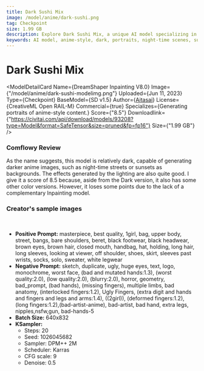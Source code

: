 ```yaml
---
title: Dark Sushi Mix
image: /model/anime/dark-sushi.png
tag: Checkpoint
size: 1.99 GB
description: Explore Dark Sushi Mix, a unique AI model specializing in generating dark, anime-style portraits. Ideal for creating night-time scenes or sunsets. Rated 8.5 for its versatility and quality.
keywords: AI model, anime-style, dark, portraits, night-time scenes, sunsets, Dark Sushi Mix
---
```



# Dark Sushi Mix

<ModelDetailCard 
  Name={<span>DreamShaper Inpainting V8.0</span>}
  Image={"/model/anime/dark-sushi-modelimg.png"}
  Uploaded={<span>Jun 11, 2023</span>}
  Type={<span>Checkpoint</span>}
  BaseModel={<span>SD v1.5</span>}
  Author={<a href="https://civitai.com/user/Aitasai">Aitasai</a>}
  License={<span>CreativeML Open RAIL-M</span>}
  Commercial={true}
  Specializes={<span>Generating portraits of anime-style content.</span>}
  Score={"8.5"}
  Downloadlink={"https://civitai.com/api/download/models/93208?type=Model&format=SafeTensor&size=pruned&fp=fp16"}
  Size={"1.99 GB"}
/>


### Comflowy Review
As the name suggests, this model is relatively dark, capable of generating darker anime images, such as night-time streets or sunsets as backgrounds.
The effects generated by the lighting are also quite good. I give it a score of 8.5 because, aside from the Dark version, it also has some other color versions. However, it loses some points due to the lack of a complementary Inpainting model.

### Creator's sample images

<br/>
<PhotoProvider>
  <PhotoView src="/model/anime/002.png">
    <img src="/model/anime/002.png" alt="" className='rounded-lg'/>
  </PhotoView>
</PhotoProvider>

* **Positive Prompt:** masterpiece, best quality, 1girl, bag, upper body, street, bangs, bare shoulders, beret, black footwear, black headwear, brown eyes, brown hair, closed mouth, handbag, hat, holding, long hair, long sleeves, looking at viewer, off shoulder, shoes, skirt, sleeves past wrists, socks, solo, sweater, white legwear
* **Negative Prompt:** sketch, duplicate, ugly, huge eyes, text, logo, monochrome, worst face, (bad and mutated hands:1.3), (worst quality:2.0), (low quality:2.0), (blurry:2.0), horror, geometry, bad_prompt, (bad hands), (missing fingers), multiple limbs, bad anatomy, (interlocked fingers:1.2), Ugly Fingers, (extra digit and hands and fingers and legs and arms:1.4), ((2girl)), (deformed fingers:1.2), (long fingers:1.2),(bad-artist-anime), bad-artist, bad hand, extra legs, nipples,nsfw,gun, bad-hands-5
* **Batch Size:** 640x832
* **KSampler:** 
  * Steps: 20
  * Seed: 1026045682
  * Sampler: DPM++ 2M 
  * Scheduler: Karras
  * CFG scale: 9
  * Denoise: 0.5